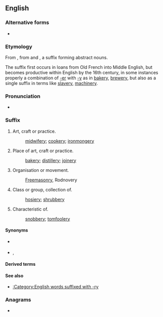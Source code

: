 {{also|e'ry}}
==English==

===Alternative forms===
* {{l|en|-ry}}

===Etymology===
From {{inh|en|enm|-erie}}, from {{der|en|xno|-}} and {{der|en|fro|-erie}}, a suffix forming abstract nouns.

The suffix first occurs in loans from Old French into Middle English, but becomes productive within English by the 16th century, in some instances properly a combination of [[-er]] with [[-y]] as in [[bakery]], [[brewery]], but also as a single suffix in terms like [[slavery]], [[machinery]].

===Pronunciation===
* {{IPA|/-əɹi/|lang=en}}

===Suffix===
{{en-suffix}}

# Art, craft or practice.
#: [[midwifery]]; [[cookery]]; [[ironmongery]]
# Place of art, craft or practice.
#: [[bakery]]; [[distillery]]; [[joinery]]
# Organisation or movement.
#: [[Freemasonry]], Rodnovery
# Class or group, collection of.
#: [[hosiery]]; [[shrubbery]]
# Characteristic of.
#: [[snobbery]]; [[tomfoolery]]

====Synonyms====
* {{sense|activity}} {{l|en|-ing}}<!-- compare cooking/cookery -->
* {{sense|collection}} {{l|en|-age}}, {{l|en|-ing}}

====Derived terms====
{{suffixsee|en}}

====See also====
* [[:Category:English words suffixed with -ry]]

===Anagrams===
* {{anagrams|en|a=ery|-yer|Rey|Rye|Yer|rye|yer|yre}}